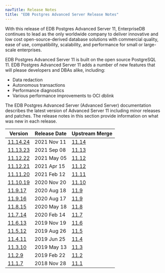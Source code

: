 ```yaml
---
navTitle: Release Notes
title: "EDB Postgres Advanced Server Release Notes"
---
```


With this release of EDB Postgres Advanced Server 11, EnterpriseDB continues to lead as the only worldwide company to deliver innovative and low cost open-source-derived database solutions with commercial quality, ease of use, compatibility, scalability, and performance for small or large-scale enterprises.

EDB Postgres Advanced Server 11 is built on the open source PostgreSQL 11. EDB Postgres Advanced Server 11 adds a number of new features that will please developers and DBAs alike, including: 

-  Data redaction
-  Autonomous transactions
-  Performance diagnostics
-  Various performance improvements to OCI dblink

The EDB Postgres Advanced Server (Advanced Server) documentation describes the latest version of Advanced Server 11 including minor releases and patches. The release notes in this section provide information on what was new in each release. 

| Version | Release Date | Upstream Merge | 
| ------- | ------------ | -------------- | 
| [11.14.24](10_epas11.14.24_rel_notes.mdx) | 2021 Nov 11 | [11.14](https://www.postgresql.org/docs/11/release-11-14.html) | 
| [11.13.23](11_epas11.13.23_rel_notes.mdx) | 2021 Sep 08 | [11.13](https://www.postgresql.org/docs/11/release-11-13.html) | 
| [11.12.22](13_epas11.12.22_rel_notes.mdx) | 2021 May 05 | [11.12](https://www.postgresql.org/docs/11/release-11-12.html) | 
| [11.12.21](15_epas11.12.21_rel_notes.mdx) | 2021 Apr 15 | [11.12](https://www.postgresql.org/docs/11/release-11-12.html) | 
| [11.11.20](17_epas11.11.20_rel_notes.mdx) | 2021 Feb 12 | [11.11](https://www.postgresql.org/docs/11/release-11-11.html) | 
| [11.10.19](19_epas11.10.19_rel_notes.mdx) | 2020 Nov 20 | [11.10](https://www.postgresql.org/docs/11/release-11-10.html) | 
| [11.9.17](21_epas11.9.17_rel_notes.mdx)   | 2020 Aug 18 | [11.9](https://www.postgresql.org/docs/11/release-11-9.html)   | 
| [11.9.16](23_epas11.9.16_rel_notes.mdx)   | 2020 Aug 17 | [11.9](https://www.postgresql.org/docs/11/release-11-9.html)   | 
| [11.8.15](25_epas11.8.15_rel_notes.mdx)   | 2020 May 18 | [11.8](https://www.postgresql.org/docs/11/release-11-8.html)   | 
| [11.7.14](27_epas11.7.14_rel_notes.mdx)   | 2020 Feb 14 | [11.7](https://www.postgresql.org/docs/11/release-11-7.html) | 
| [11.6.13](29_epas11.6.13_rel_notes.mdx)   | 2019 Nov 19 | [11.6](https://www.postgresql.org/docs/11/release-11-6.html) | 
| [11.5.12](31_epas11.5.12_rel_notes.mdx)   | 2019 Aug 26 | [11.5](https://www.postgresql.org/docs/11/release-11-5.html) | 
| [11.4.11](33_epas11.4.11_rel_notes.mdx)   | 2019 Jun 25 | [11.4](https://www.postgresql.org/docs/11/release-11-4.html) | 
| [11.3.10](35_epas11.3.10_rel_notes.mdx)   | 2019 May 13 | [11.3](https://www.postgresql.org/docs/11/release-11-3.html) | 
| [11.2.9](37_epas11.2.9_rel_notes.mdx)     | 2019 Feb 22 | [11.2](https://www.postgresql.org/docs/11/release-11-2.html) | 
| [11.1.7](39_epas11.1.7_rel_notes.mdx)     | 2018 Nov 28 | [11.1](https://www.postgresql.org/docs/11/release-11-1.html) | 